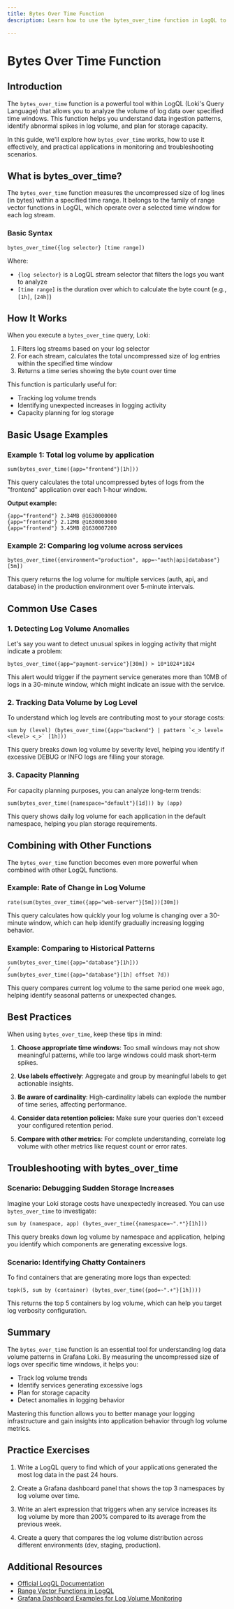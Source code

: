 ```yaml
---
title: Bytes Over Time Function
description: Learn how to use the bytes_over_time function in LogQL to analyze log data size patterns

---
```


# Bytes Over Time Function

## Introduction

The `bytes_over_time` function is a powerful tool within LogQL (Loki's Query Language) that allows you to analyze the volume of log data over specified time windows. This function helps you understand data ingestion patterns, identify abnormal spikes in log volume, and plan for storage capacity.

In this guide, we'll explore how `bytes_over_time` works, how to use it effectively, and practical applications in monitoring and troubleshooting scenarios.

## What is bytes_over_time?

The `bytes_over_time` function measures the uncompressed size of log lines (in bytes) within a specified time range. It belongs to the family of range vector functions in LogQL, which operate over a selected time window for each log stream.

### Basic Syntax

```logql
bytes_over_time({log selector} [time range])
```

Where:
- `{log selector}` is a LogQL stream selector that filters the logs you want to analyze
- `[time range]` is the duration over which to calculate the byte count (e.g., `[1h]`, `[24h]`)

## How It Works

When you execute a `bytes_over_time` query, Loki:

1. Filters log streams based on your log selector
2. For each stream, calculates the total uncompressed size of log entries within the specified time window
3. Returns a time series showing the byte count over time

This function is particularly useful for:
- Tracking log volume trends
- Identifying unexpected increases in logging activity
- Capacity planning for log storage

## Basic Usage Examples

### Example 1: Total log volume by application

```logql
sum(bytes_over_time({app="frontend"}[1h]))
```

This query calculates the total uncompressed bytes of logs from the "frontend" application over each 1-hour window.

**Output example:**
```
{app="frontend"} 2.34MB @1630000000
{app="frontend"} 2.12MB @1630003600
{app="frontend"} 3.45MB @1630007200
```

### Example 2: Comparing log volume across services

```logql
bytes_over_time({environment="production", app=~"auth|api|database"}[5m])
```

This query returns the log volume for multiple services (auth, api, and database) in the production environment over 5-minute intervals.

## Common Use Cases

### 1. Detecting Log Volume Anomalies

Let's say you want to detect unusual spikes in logging activity that might indicate a problem:

```logql
bytes_over_time({app="payment-service"}[30m]) > 10*1024*1024
```

This alert would trigger if the payment service generates more than 10MB of logs in a 30-minute window, which might indicate an issue with the service.

### 2. Tracking Data Volume by Log Level

To understand which log levels are contributing most to your storage costs:

```logql
sum by (level) (bytes_over_time({app="backend"} | pattern `<_> level=<level> <_>` [1h]))
```

This query breaks down log volume by severity level, helping you identify if excessive DEBUG or INFO logs are filling your storage.

### 3. Capacity Planning

For capacity planning purposes, you can analyze long-term trends:

```logql
sum(bytes_over_time({namespace="default"}[1d])) by (app)
```

This query shows daily log volume for each application in the default namespace, helping you plan storage requirements.

## Combining with Other Functions

The `bytes_over_time` function becomes even more powerful when combined with other LogQL functions.

### Example: Rate of Change in Log Volume

```logql
rate(sum(bytes_over_time({app="web-server"}[5m]))[30m])
```

This query calculates how quickly your log volume is changing over a 30-minute window, which can help identify gradually increasing logging behavior.

### Example: Comparing to Historical Patterns

```logql
sum(bytes_over_time({app="database"}[1h])) 
/ 
sum(bytes_over_time({app="database"}[1h] offset 7d))
```

This query compares current log volume to the same period one week ago, helping identify seasonal patterns or unexpected changes.

## Best Practices

When using `bytes_over_time`, keep these tips in mind:

1. **Choose appropriate time windows**: Too small windows may not show meaningful patterns, while too large windows could mask short-term spikes.

2. **Use labels effectively**: Aggregate and group by meaningful labels to get actionable insights.

3. **Be aware of cardinality**: High-cardinality labels can explode the number of time series, affecting performance.

4. **Consider data retention policies**: Make sure your queries don't exceed your configured retention period.

5. **Compare with other metrics**: For complete understanding, correlate log volume with other metrics like request count or error rates.

## Troubleshooting with bytes_over_time

### Scenario: Debugging Sudden Storage Increases

Imagine your Loki storage costs have unexpectedly increased. You can use `bytes_over_time` to investigate:

```logql
sum by (namespace, app) (bytes_over_time({namespace=~".*"}[1h]))
```

This query breaks down log volume by namespace and application, helping you identify which components are generating excessive logs.

### Scenario: Identifying Chatty Containers

To find containers that are generating more logs than expected:

```logql
topk(5, sum by (container) (bytes_over_time({pod=~".+"}[1h])))
```

This returns the top 5 containers by log volume, which can help you target log verbosity configuration.

## Summary

The `bytes_over_time` function is an essential tool for understanding log data volume patterns in Grafana Loki. By measuring the uncompressed size of logs over specific time windows, it helps you:

- Track log volume trends
- Identify services generating excessive logs
- Plan for storage capacity
- Detect anomalies in logging behavior

Mastering this function allows you to better manage your logging infrastructure and gain insights into application behavior through log volume metrics.

## Practice Exercises

1. Write a LogQL query to find which of your applications generated the most log data in the past 24 hours.

2. Create a Grafana dashboard panel that shows the top 3 namespaces by log volume over time.

3. Write an alert expression that triggers when any service increases its log volume by more than 200% compared to its average from the previous week.

4. Create a query that compares the log volume distribution across different environments (dev, staging, production).

## Additional Resources

- [Official LogQL Documentation](https://grafana.com/docs/loki/latest/logql/)
- [Range Vector Functions in LogQL](https://grafana.com/docs/loki/latest/logql/metric_queries/)
- [Grafana Dashboard Examples for Log Volume Monitoring](https://grafana.com/grafana/dashboards/)